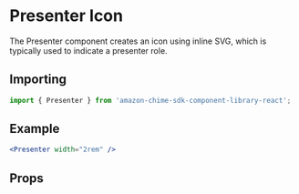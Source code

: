 

# Presenter Icon

The Presenter component creates an icon using inline SVG, which is typically used to indicate a presenter role.

## Importing

```javascript
import { Presenter } from 'amazon-chime-sdk-component-library-react';
```

## Example

<ThemeProvider theme={lightTheme}>
  <Preview>
    <Presenter width="2rem" />
  </Preview>
</ThemeProvider>

```jsx
<Presenter width="2rem" />
```

## Props

<Props of={Presenter} />
